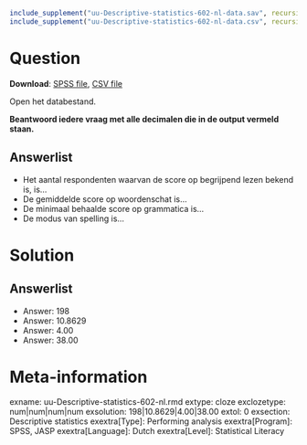 ```{r, echo = FALSE, results = "hide"}
include_supplement("uu-Descriptive-statistics-602-nl-data.sav", recursive = TRUE)
include_supplement("uu-Descriptive-statistics-602-nl-data.csv", recursive = TRUE)
```

Question
========

**Download**: [SPSS file](uu-Descriptive-statistics-602-nl-data.sav), [CSV file](uu-Descriptive-statistics-602-nl-data.csv)

Open het databestand.


**Beantwoord iedere vraag met alle decimalen die in de output vermeld staan.**

Answerlist
----------
* Het aantal respondenten waarvan de score op begrijpend lezen bekend is, is…
* De gemiddelde score op woordenschat is…
* De minimaal behaalde score op grammatica is…
* De modus van spelling is…

Solution
========

Answerlist
----------
* Answer: 198
* Answer: 10.8629
* Answer: 4.00
* Answer: 38.00


Meta-information
================
exname: uu-Descriptive-statistics-602-nl.rmd
extype: cloze
exclozetype: num|num|num|num 
exsolution: 198|10.8629|4.00|38.00
extol: 0
exsection: Descriptive statistics
exextra[Type]: Performing analysis
exextra[Program]: SPSS, JASP
exextra[Language]: Dutch
exextra[Level]: Statistical Literacy